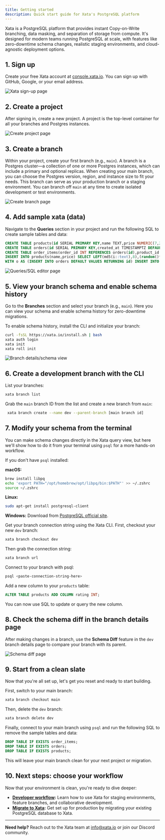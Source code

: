 ```yaml
---
title: Getting started
description: Quick start guide for Xata's PostgreSQL platform
---
```


Xata is a PostgreSQL platform that provides instant Copy-on-Write branching, data masking, and separation of storage from compute. It's designed for modern teams running PostgreSQL at scale, with features like zero-downtime schema changes, realistic staging environments, and cloud-agnostic deployment options.

## 1. Sign up

Create your free Xata account at [console.xata.io](https://console.xata.io). You can sign up with GitHub, Google, or your email address.

![Xata sign-up page](assets/images/getting-started/signup.png)

## 2. Create a project

After signing in, create a new project. A project is the top-level container for all your branches and Postgres instances.

![Create project page](assets/images/getting-started/create-project.png)

## 3. Create a branch

Within your project, create your first branch (e.g., `main`). A branch is a Postgres cluster—a collection of one or more Postgres instances, which can include a primary and optional replicas. When creating your main branch, you can choose the Postgres version, region, and instance size to fit your needs. This branch can serve as your production branch or a staging environment. You can branch off `main` at any time to create isolated development or test environments.

![Create branch page](assets/images/getting-started/create-branch.png)

## 4. Add sample xata (data)

Navigate to the **Queries** section in your project and run the following SQL to create sample tables and data:

```sql
CREATE TABLE products(id SERIAL PRIMARY KEY,name TEXT,price NUMERIC(7,2));
CREATE TABLE orders(id SERIAL PRIMARY KEY,created_at TIMESTAMPTZ DEFAULT now());
CREATE TABLE order_items(order_id INT REFERENCES orders(id),product_id INT REFERENCES products(id),qty INT,PRIMARY KEY(order_id,product_id));
INSERT INTO products(name,price) SELECT LEFT(md5(i::text),8),(random()*90+10)::numeric(7,2) FROM generate_series(1,10)i;
WITH o AS (INSERT INTO orders DEFAULT VALUES RETURNING id) INSERT INTO order_items(order_id,product_id,qty) SELECT o.id,pid,(1+floor(random()*3))::int FROM o,(SELECT id pid FROM products ORDER BY random() LIMIT 5)p;
```

![Queries/SQL editor page](assets/images/getting-started/queries.png)

## 5. View your branch schema and enable schema history

Go to the **Branches** section and select your branch (e.g., `main`). Here you can view your schema and enable schema history for zero-downtime migrations.

To enable schema history, install the CLI and initialize your branch:

```bash
curl -fsSL https://xata.io/install.sh | bash
xata auth login
xata init
xata roll init
```

![Branch details/schema view](assets/images/getting-started/branch-details.png)

## 6. Create a development branch with the CLI

List your branches:

```bash
xata branch list
```

Grab the `main` branch ID from the list and create a new branch from `main`:

```bash
 xata branch create --name dev --parent-branch [main branch id]
```

## 7. Modify your schema from the terminal

You can make schema changes directly in the Xata query view, but here we'll show how to do it from your terminal using `psql` for a more hands-on workflow.

If you don't have `psql` installed:

**macOS:**
```bash
brew install libpq
echo 'export PATH="/opt/homebrew/opt/libpq/bin:$PATH"' >> ~/.zshrc
source ~/.zshrc
```

**Linux:**
```bash
sudo apt-get install postgresql-client
```

**Windows:**
Download from [PostgreSQL official site](https://www.postgresql.org/download/windows/).

Get your branch connection string using the Xata CLI. First, checkout your new `dev` branch:

```bash
xata branch checkout dev
```
Then grab the connection string:

```bash
xata branch url
```

Connect to your branch with psql:

```bash
psql <paste-connection-string-here>
```

Add a new column to your `products` table:

```sql
ALTER TABLE products ADD COLUMN rating INT;
```

You can now use SQL to update or query the new column.

## 8. Check the schema diff in the branch details page

After making changes in a branch, use the **Schema Diff** feature in the `dev` branch details page to compare your branch with its parent.

![Schema diff page](assets/images/getting-started/schema-diff.png)

## 9. Start from a clean slate

Now that you're all set up, let's get you reset and ready to start building.

First, switch to your main branch:

```bash
xata branch checkout main
```

Then, delete the `dev` branch:

```bash
xata branch delete dev
```

Finally, connect to your main branch using `psql` and run the following SQL to remove the sample tables and data:

```sql
DROP TABLE IF EXISTS order_items;
DROP TABLE IF EXISTS orders;
DROP TABLE IF EXISTS products;
```

This will leave your main branch clean for your next project or migration.

## 10. Next steps: choose your workflow

Now that your environment is clean, you're ready to dive deeper:

- **[Developer workflow](/tutorials/developer-workflow):** Learn how to use Xata for staging environments, feature branches, and collaborative development.
- **[Migrate to Xata](/tutorials/migrate-to-xata):** Get set up for production by migrating your existing PostgreSQL database to Xata.

---

**Need help?** Reach out to the Xata team at [info@xata.io](mailto:info@xata.io) or join our Discord community.